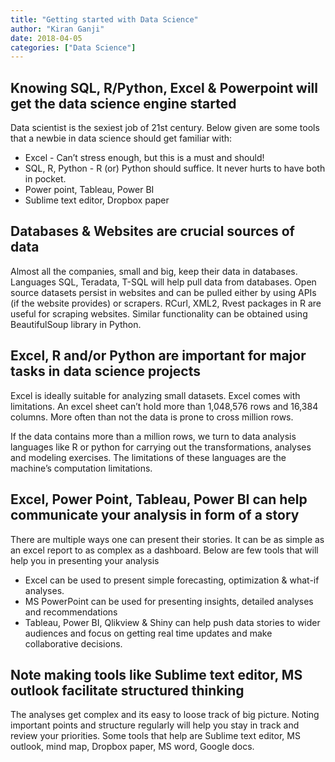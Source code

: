 ```yaml
---
title: "Getting started with Data Science"
author: "Kiran Ganji"
date: 2018-04-05
categories: ["Data Science"]
---
```


## Knowing SQL, R/Python, Excel & Powerpoint will get the data science engine started

Data scientist is the sexiest job of 21st century. Below given are some tools that a newbie in data science should get familiar with:

- Excel - Can't stress enough, but this is a must and should!
- SQL, R, Python - R (or) Python should suffice. It never hurts to have both in pocket.
- Power point, Tableau, Power BI
- Sublime text editor, Dropbox paper


## Databases & Websites are crucial sources of data

Almost all the companies, small and big, keep their data in databases. Languages SQL, Teradata, T-SQL will help pull data from databases. Open source datasets persist in websites and can be pulled either by using APIs (if the website provides) or scrapers. RCurl, XML2, Rvest packages in R are useful for scraping websites. Similar functionality can be obtained using BeautifulSoup library in Python.


## Excel, R and/or Python are important for major tasks in data science projects

Excel is ideally suitable for analyzing small datasets. Excel comes with limitations. An excel sheet can't hold more than 1,048,576 rows and 16,384 columns. More often than not the data is prone to cross million rows.

If the data contains more than a million rows, we turn to data analysis languages like R or python for carrying out the transformations, analyses and modeling exercises. The limitations of these languages are the machine's computation limitations.

## Excel, Power Point, Tableau, Power BI can help communicate your analysis in form of a story

There are multiple ways one can present their stories. It can be as simple as an excel report to as complex as a dashboard. Below are few tools that will help you in presenting your analysis

- Excel can be used to present simple forecasting, optimization & what-if analyses.
- MS PowerPoint can be used for presenting insights, detailed analyses and recommendations
- Tableau, Power BI, Qlikview & Shiny can help push data stories to wider audiences and focus on getting real time updates and make collaborative decisions.

## Note making tools like Sublime text editor, MS outlook facilitate structured thinking

The analyses get complex and its easy to loose track of big picture. Noting important points and structure regularly will help you stay in track and review your priorities. Some tools that help are Sublime text editor, MS outlook, mind map, Dropbox paper, MS word, Google docs.
